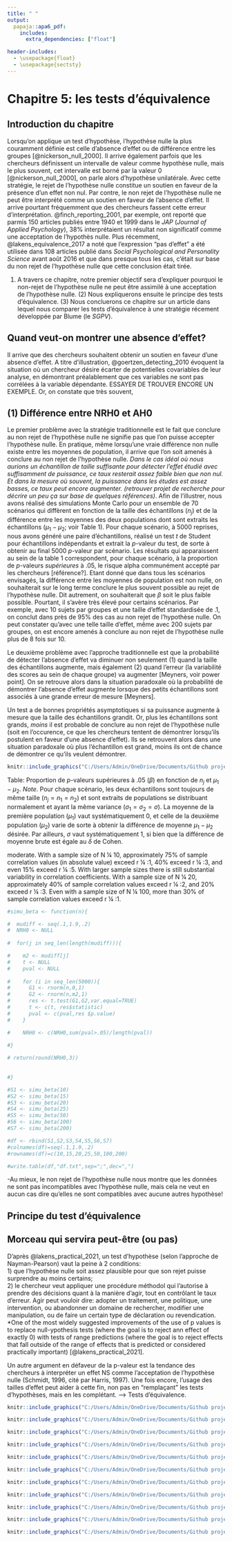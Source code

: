 ```yaml
---
title: " "
output: 
  papaja::apa6_pdf:
    includes:
      extra_dependencies: ["float"]

header-includes:
  - \usepackage{float}
  - \usepackage{sectsty}
---
```


# Chapitre 5: les tests d'équivalence

## Introduction du chapitre

Lorsqu'on applique un test d'hypothèse, l'hypothèse nulle la plus couramment définie est celle d'absence d'effet ou de différence entre les groupes [@nickerson_null_2000]. Il arrive également parfois que les chercheurs définissent un intervalle de valeur comme hypothèse nulle, mais le plus souvent, cet intervalle est borné par la valeur 0 [@nickerson_null_2000], on parle alors d'hypothèse unilatérale. Avec cette stratégie, le rejet de l'hypothèse nulle constitue un soutien en faveur de la présence d'un effet non nul. Par contre, le non rejet de l'hypothèse nulle ne peut être interprété comme un soutien en faveur de l'absence d'effet. Il arrive pourtant fréquemment que des chercheurs fassent cette erreur d'interprétation. @finch_reporting_2001, par exemple, ont reporté que parmis 150 articles publiés entre 1940 et 1999 dans le *JAP* (*Journal of Applied Psychology*), 38% interprétaient un résultat non significatif comme une acceptation de l'hypothès nulle. Plus récemment, @lakens_equivalence_2017 a noté que l'expression "pas d'effet" a été utilisée dans 108 articles publié dans *Social Psychological and Personality Science* avant août 2016 et que dans presque tous les cas, c'était sur base du non rejet de l'hypothèse nulle que cette conclusion était tirée. 

(1) A travers ce chapitre, notre premier objectif sera d'expliquer pourquoi le non-rejet de l'hypothèse nulle ne peut être assimilé à une acceptation de l'hypothèse nulle. (2) Nous expliquerons ensuite le principe des tests d'équivalence. (3) Nous concluerons ce chapitre sur un article dans lequel nous comparer les tests d'équivalence à une stratégie récement développée par Blume (le $SGPV$).

## Quand veut-on montrer une absence d'effet?

Il arrive que des chercheurs souhaitent obtenir un soutien en faveur d'une absence d'effet. A titre d'illustration, @goertzen_detecting_2010 évoquent la situation où un chercheur désire écarter de potentielles covariables de leur analyse, en démontrant préalablement que ces variables ne sont pas corrélées à la variable dépendante. ESSAYER DE TROUVER ENCORE UN EXEMPLE. Or, on constate que très souvent, 

## (1) Différence entre NRH0 et AH0

Le premier problème avec la stratégie traditionnelle est le fait que conclure au non rejet de l'hypothèse nulle ne signifie pas que l'on puisse accepter l'hypothèse nulle. En pratique, même lorsqu'une vraie différence non nulle existe entre les moyennes de population, il arrive que l'on soit amenés à conclure au non rejet de l'hypothèse nulle. *Dans le cas idéal où nous aurions un échantillon de taille suffisante pour détecter l'effet étudié avec suffisamment de puissance, ce taux resterait assez faible bien que non nul. Et dans la mesure où souvent, la puissance dans les études est assez basses, ce taux peut encore augmenter. (retrouver projet de recherche pour décrire un peu ça sur base de quelques références)*. Afin de l'illustrer, nous avons réalisé des simulations Monte Carlo pour un ensemble de 70 scénarios qui diffèrent en fonction de la taille des échantillons ($n_j$) et de la différence entre les moyennes des deux populations dont sont extraits les échantillons ($\mu_1-\mu_2$; voir Table 1). Pour chaque scénario, à 5000 reprises, nous avons généré une paire d'échantillons, réalisé un test $t$ de Student pour échantillons indépendants et extrait la $p$-valeur du test, de sorte à obtenir au final 5000 $p$-valeur par scénario. Les résultats qui apparaissent au sein de la table 1 correspondent, pour chaque scénario, à la proportion de $p$-valeurs *supérieures* à .05, le risque alpha communément accepté par les chercheurs \footnote{Cette proportion est ce qu'on appelle communément $\beta$, le taux d'erreur de type II.} [référence?]. Etant donné que dans tous les scénarios envisagés, la différence entre les moyennes de population est non nulle, on souhaiterait sur le long terme conclure le plus souvent possible au rejet de l'hypothèse nulle. Dit autrement, on souhaiterait que $\beta$ soit le plus faible possible. Pourtant, il s'avère très élevé pour certains scénarios. Par exemple, avec 10 sujets par groupes et une taille d'effet standardisée de .1, on conclut dans près de 95% des cas au non rejet de l'hypothèse nulle. On peut constater qu'avec une telle taille d'effet, même avec 200 sujets par groupes, on est encore amenés à conclure au non rejet de l'hypothèse nulle plus de 8 fois sur 10.

Le deuxième problème avec l'approche traditionnelle est que la probabilité de détecter l'absence d'effet va diminuer non seulement (1) quand la taille des échantillons augmente, mais également (2) quand l'erreur (la variabilité des scores au sein de chaque groupe) va augmenter [Meyners, voir power point]. On se retrouve alors dans la situation paradoxale où la probabilité de démontrer l'absence d'effet augmente lorsque des petits échantillons sont associés à une grande erreur de mesure [Meyners].  

Un test a de bonnes propriétés asymptotiques si sa puissance augmente à mesure que la taille des échantillons grandit. Or, plus les échantillons sont grands, *moins* il est probable de conclure au non rejet de l'hypothèse nulle (soit en l'occurence, ce que les chercheurs tentent de démontrer lorsqu'ils postulent en faveur d'une absence d'effet). Ils se retrouvent alors dans une situation paradoxale où plus l'échantillon est grand, moins ils ont de chance de démontrer ce qu'ils veulent démontrer. 

```r
knitr::include_graphics("C:/Users/Admin/OneDrive/Documents/Github projects/thesis/Chapitre 5/Illustration/Illustration.png")
```
Table: Proportion de $p$-valeurs supérieures à .05 ($\beta$) en fonction de $n_j$ et $\mu_1-\mu_2$.
*Note*. Pour chaque scénario, les deux échantillons sont toujours de même taille ($n_j=n_1=n_2$) et sont extraits de populations se distribuant normalement et ayant la même variance ($\sigma_1=\sigma_2=\sigma$). La moyenne de la première population ($\mu_1$) vaut systématiquement 0, et celle de la deuxième population ($\mu_2$) varie de sorte à obtenir la différence de moyenne $\mu_1-\mu_2$ désirée. Par ailleurs, $\sigma$ vaut systématiquement 1, si bien que la différence de moyenne brute est égale au $\delta$ de Cohen. 



moderate. With a sample size of N ¼ 10, approximately 75% of sample correlation values (in absolute value) exceed r ¼ :1, 40% exceed r ¼ :3, and even 15% exceed r ¼ :5. With larger sample sizes there is still substantial variability in correlation coefficients. With a sample size of N ¼ 20, approximately 40% of sample correlation values exceed r ¼ :2, and 20% exceed r ¼ :3. Even with a sample size of N ¼ 100, more than 30% of sample correlation values exceed r ¼ :1.




```r

#simu_beta <- function(n){

#  mudiff <- seq(.1,1.9,.2)
#  NRH0 <- NULL
  
#  for(j in seq_len(length(mudiff))){

#    m2 <- mudiff[j]  
#    t <- NULL
#    pval <- NULL
    
#    for (i in seq_len(5000)){
#      G1 <- rnorm(n,0,1)
#      G2 <- rnorm(n,m2,1)
#      res <- t.test(G1,G2,var.equal=TRUE)
#      t <- c(t, res$statistic)  
#      pval <- c(pval,res $p.value)  
#    }

#    NRH0 <- c(NRH0,sum(pval>.05)/length(pval))
    
#}

# return(round(NRH0,3))
 
  
#}

#S1 <- simu_beta(10)
#S2 <- simu_beta(15)
#S3 <- simu_beta(20)
#S4 <- simu_beta(25)
#S5 <- simu_beta(50)
#S6 <- simu_beta(100)
#S7 <- simu_beta(200)

#df <- rbind(S1,S2,S3,S4,S5,S6,S7)
#colnames(df)=seq(.1,1.9,.2)
#rownames(df)=c(10,15,20,25,50,100,200)

#write.table(df,"df.txt",sep=";",dec=",")
```

-Au mieux, le non rejet de l'hypothèse nulle nous montre que les données ne sont pas incompatibles avec l'hypothèse nulle, mais cela ne veut en aucun cas dire qu'elles ne sont compatibles avec aucune autres hypothèse!  


## Principe du test d'équivalence

## Morceau qui servira peut-être (ou pas)

D'après @lakens_practical_2021, un test d'hypothèse (selon l'approche de Nayman-Pearson) vaut la peine à 2 conditions:  
1) que l'hypothèse nulle soit assez plausible pour que son rejet puisse surprendre au moins certains;  
2) le chercheur veut appliquer une procédure méthodol qui l'autorise à prendre des décisions quant à la manière d'agir, tout en contrôlant le taux d'erreur. Agir peut vouloir dire: adopter un traitement, une politique, une intervention, ou abandonner un domaine de rechercher, modifier une manipulation, ou de faire un certain type de déclaration ou revendication.  
*One of the most widely suggested improvements of the use of p values is to replace null-ypothesis tests (where the goal is to reject ann effect of exactly 0) with tests of range predictions (where the goal is to reject effects that fall outside of the range of effects that is predicted or considered practically important) [@lakens_practical_2021]. 

Un autre argument en défaveur de la p-valeur est la tendance des chercheurs à interpréter un effet NS comme l'acceptation de l'hypothèse nulle (Schmidt, 1996, cité par Harris, 1997). Une fois encore, l'usage des tailles d'effet peut aider à cette fin, non pas en "remplaçant" les tests d'hypothèses, mais en les complétant. --> Tests d'équivalence. 













```r
knitr::include_graphics("C:/Users/Admin/OneDrive/Documents/Github projects/thesis/Chapitre 5/Chapitre 5-1.png")
```

```r
knitr::include_graphics("C:/Users/Admin/OneDrive/Documents/Github projects/thesis/Chapitre 5/Chapitre 5-2.png")
```

```r
knitr::include_graphics("C:/Users/Admin/OneDrive/Documents/Github projects/thesis/Chapitre 5/Chapitre 5-3.png")
```

```r
knitr::include_graphics("C:/Users/Admin/OneDrive/Documents/Github projects/thesis/Chapitre 5/Chapitre 5-4.png")
```

```r
knitr::include_graphics("C:/Users/Admin/OneDrive/Documents/Github projects/thesis/Chapitre 5/Chapitre 5-5.png")
```

```r
knitr::include_graphics("C:/Users/Admin/OneDrive/Documents/Github projects/thesis/Chapitre 5/Chapitre 5-6.png")
```

```r
knitr::include_graphics("C:/Users/Admin/OneDrive/Documents/Github projects/thesis/Chapitre 5/Chapitre 5-7.png")
```

```r
knitr::include_graphics("C:/Users/Admin/OneDrive/Documents/Github projects/thesis/Chapitre 5/Chapitre 5-8.png")
```

```r
knitr::include_graphics("C:/Users/Admin/OneDrive/Documents/Github projects/thesis/Chapitre 5/Chapitre 5-9.png")
```

```r
knitr::include_graphics("C:/Users/Admin/OneDrive/Documents/Github projects/thesis/Chapitre 5/Chapitre 5-10.png")
```

```r
knitr::include_graphics("C:/Users/Admin/OneDrive/Documents/Github projects/thesis/Chapitre 5/Chapitre 5-10.png")
```


